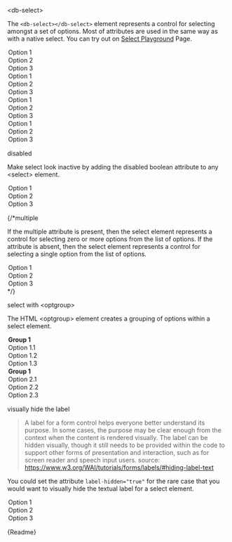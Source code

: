 

<Meta title="05-Data-Input/Select/Intro" />

<db-headline variant="1">&lt;db-select&gt;</db-headline>

The `<db-select></db-select>` element represents a control for selecting amongst a set of options. Most of attributes are used in the same way as with a native select. You can try out on <a href="/story/db-select--live-demo">Select Playground</a> Page.

<Canvas>
<db-select label="Semitransparent" Name="select-name-semitransparent">
  <option selected>Option 1</option>
  <option>Option 2</option>
  <option>Option 3</option>
</db-select>
<db-select label="White" Name="select-name" variant="white">
  <option selected>Option 1</option>
  <option>Option 2</option>
  <option>Option 3</option>
</db-select>
<db-select label="Solid" Name="select-name-solid" variant="solid">
  <option selected>Option 1</option>
  <option>Option 2</option>
  <option>Option 3</option>
</db-select>
<db-select label="Outline" Name="select-name-outline" variant="outline">
  <option selected>Option 1</option>
  <option>Option 2</option>
  <option>Option 3</option>
</db-select>
</Canvas>

<db-headline variant="2">disabled</db-headline>

Make select look inactive by adding the disabled boolean attribute to any &lt;select&gt; element.

<Canvas>
<db-select label="Selectbox" Name="select-name" disabled>
  <option selected>Option 1</option>
  <option>Option 2</option>
  <option>Option 3</option>
</db-select>
</Canvas>

{/*<db-headline variant="2">multiple</db-headline>

If the multiple attribute is present, then the select element represents a control for selecting zero or more options from the list of options. If the attribute is absent, then the select element represents a control for selecting a single option from the list of options.

<Canvas>
<db-select label="Selectbox" Name="select-name" multiple>
  <option selected>Option 1</option>
  <option>Option 2</option>
  <option>Option 3</option>
</db-select>
</Canvas>*/}

<db-headline variant="2">select with &lt;optgroup&gt;</db-headline>

The HTML &lt;optgroup&gt; element creates a grouping of options within a select element.

<Canvas>
<db-select label="Selectbox" Name="select-name">
  <optgroup label="Group 1">
    <option selected>Option 1.1</option>
    <option>Option 1.2</option>
    <option>Option 1.3</option>
  </optgroup>
  <optgroup label="Group 1">
    <option selected>Option 2.1</option>
    <option>Option 2.2</option>
    <option>Option 2.3</option>
  </optgroup>
</db-select>
</Canvas>

<db-headline variant="2">visually hide the label</db-headline>

> A label for a form control helps everyone better understand its purpose. In some cases, the purpose may be clear enough from the context when the content is rendered visually. The label can be hidden visually, though it still needs to be provided within the code to support other forms of presentation and interaction, such as for screen reader and speech input users.
source: <https://www.w3.org/WAI/tutorials/forms/labels/#hiding-label-text>

You could set the attribute `label-hidden="true"` for the rare case that you would want to visually hide the textual label for a select element.

<Canvas>
<db-select label="Semitransparent" name="select-name-semitransparent" label-hidden="true">
  <option selected>Option 1</option>
  <option>Option 2</option>
  <option>Option 3</option>
</db-select>
</Canvas>

<Markdown>{Readme}</Markdown>
